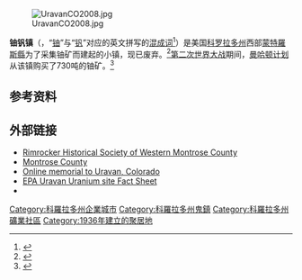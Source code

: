{{暂定名称}}

[[File:UravanCO2008.jpg|thumb]]

'''铀钒镇'''（{{lang-en|Uravan}}，“[[铀|铀]]”与“[[钒|钒]]”对应的英文拼写的[[混成词|混成词]]<ref>{{cite book|last=Dawson|first=John Frank|title=Place names in Colorado: why 700 communities were so named, 150 of Spanish or Indian origin|url=https://babel.hathitrust.org/cgi/pt?id=mdp.39015051116740;view=1up;seq=56|publisher=The J. Frank Dawson Publishing Co.|location=Denver, CO|page=50}}</ref>）是美国[[科罗拉多州|科罗拉多州]]西部[[蒙特羅斯縣|蒙特羅斯縣]]为了采集铀矿而建起的小镇，现已废弃。<ref name=GNIS>{{cite gnis|id= 203153 |name=Uravan|accessdate=2011-02-17}}</ref>[[第二次世界大战|第二次世界大战]]期间，[[曼哈顿计划|曼哈顿计划]]从该镇购买了730吨的铀矿。<ref>{{cite book |last=Hewlett |first=Richard G. |last2=Anderson |first2=Oscar E. |title=The New World, 1939–1946 |location=University Park|publisher=Pennsylvania State University Press |year=1962 |url=https://www.governmentattic.org/5docs/TheNewWorld1939-1946.pdf|access-date=26 March 2013|isbn=0-520-07186-7|oclc=637004643}}</ref>

== 参考资料 ==
{{reflist}}

== 外部链接 ==
*[http://www.rimrocker.org Rimrocker Historical Society of Western Montrose County]
*[http://www.montrosecounty.net Montrose County]
*[http://www.uravan.com Online memorial to Uravan, Colorado]
*[https://web.archive.org/web/20040908170056/http://www.epa.gov/region08/sf/sites/co/uravan.html EPA Uravan Uranium site Fact Sheet]
*{{cite web|url=http://www.clui.org/section/uravan-disposal-cell |title=Uravan Disposal Cell |author=Center for Land Use Interpretation |work=Perpetual Architecture: Uranium Disposal Cells of America|accessdate=2013-05-03}}
{{蒙特羅斯縣_(科羅拉多州)}}

{{coord|38|22|06|N|108|44|11|W|type:city_region:US-CO|display=title}}
{{authority control}}
[[Category:科羅拉多州企業城市|Category:科羅拉多州企業城市]]
[[Category:科羅拉多州鬼鎮|Category:科羅拉多州鬼鎮]]
[[Category:科羅拉多州礦業社區|Category:科羅拉多州礦業社區]]
[[Category:1936年建立的聚居地|Category:1936年建立的聚居地]]